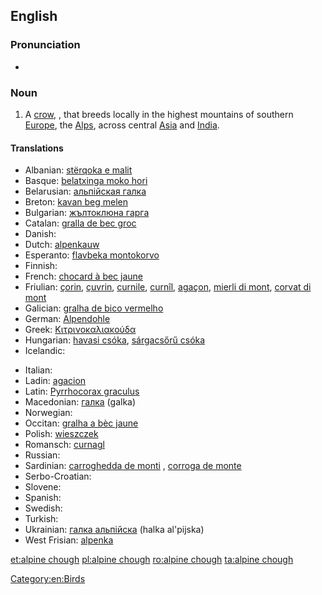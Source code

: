 ==English==

{{wikipedia}}

===Pronunciation===
* {{IPA|/ˈalpaɪnˈtʃʌf/}}

===Noun===
{{en-noun|head=[[alpine]] [[chough]]}}

# A [[crow]], {{taxlink|Pyrrhocorax graculus|species}}, that breeds locally in the highest mountains of southern [[Europe]], the [[Alps]], across central [[Asia]] and [[India]].

====Translations====
{{trans-top|alpine chough}}
* Albanian: [[stërqoka e malit]]
* Basque: [[belatxinga moko hori]]
* Belarusian: [[альпiйская галка]] {{f}}
* Breton: [[kavan beg melen]]
* Bulgarian: [[жълтоклюна гарга]] {{f}}
* Catalan: [[gralla de bec groc]] {{f}}
* Danish: {{t-|da|alpeallike|c}}
* Dutch: [[alpenkauw]] {{m}}
* Esperanto: [[flavbeka montokorvo]]
* Finnish: {{t+|fi|alppinaakka}}
* French: [[chocard à bec jaune]] {{m}}
* Friulian: [[çorin]], [[çuvrin]], [[curnile]], [[curnîl]], [[agaçon]], [[mierli di mont]], [[corvat di mont]]
* Galician: [[gralha de bico vermelho]] {{f}}
* German: [[Alpendohle]] {{f}}
* Greek: [[Κιτρινοκαλιακούδα]] {{f}}
* Hungarian: [[havasi csóka]], [[sárgacsőrű csóka]]
* Icelandic: {{t-|is|fjallkorpungur}}
{{trans-mid}}
* Italian: {{t-|it|gracchio alpino|m}}
* Ladin: [[agacion]]
* Latin: [[Pyrrhocorax graculus]] {{m}}
* Macedonian: [[гaлкa]] (galka) {{f}}
* Norwegian: {{t-|no|alpekaie}}
* Occitan: [[gralha a bèc jaune]] {{f}}
* Polish: [[wieszczek]] {{m}}
* Romansch: [[curnagl]]
* Russian: {{t-|ru|альпийская галка|f|tr=al’píjskaja gálka}}
* Sardinian: [[carroghedda de monti]] {{f}}, [[corroga de monte]] {{f}}
* Serbo-Croatian: {{t-|sh|жутокљуна галица|f|tr=[[žutokljuna galica]]|sc=Cyrl}}
* Slovene: {{t-|sl|planinska kavka|f}}
* Spanish: {{t-|es|chova piquigualda|f}}
* Swedish: {{t-|sv|alpkaja|c}}
* Turkish: {{t+|tr|sarı gagalı dağ kargası}}
* Ukrainian: [[галка альпiйска]] (halka al'pijska) {{f}}
* West Frisian: [[alpenka]]
{{trans-bottom}}

[[Category:en:Birds]]

[[et:alpine chough]]
[[pl:alpine chough]]
[[ro:alpine chough]]
[[ta:alpine chough]]